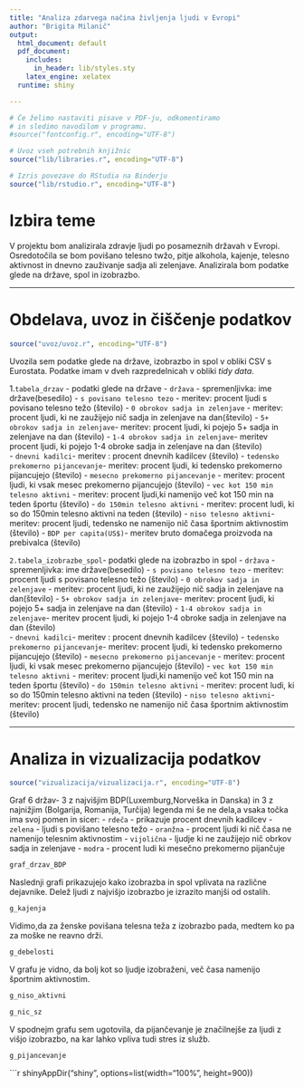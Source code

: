 ```yaml
---
title: "Analiza zdarvega načina življenja ljudi v Evropi"
author: "Brigita Milanič"
output:
  html_document: default
  pdf_document:
    includes:
      in_header: lib/styles.sty
    latex_engine: xelatex
  runtime: shiny

---
```


```r
# Če želimo nastaviti pisave v PDF-ju, odkomentiramo
# in sledimo navodilom v programu.
#source("fontconfig.r", encoding="UTF-8")

# Uvoz vseh potrebnih knjižnic
source("lib/libraries.r", encoding="UTF-8")
```

```r
# Izris povezave do RStudia na Binderju
source("lib/rstudio.r", encoding="UTF-8")
```

# Izbira teme

V projektu bom analizirala zdravje ljudi po posameznih državah v Evropi. Osredotočila se bom povišano telesno twžo, pitje alkohola, kajenje, telesno aktivnost in dnevno zauživanje sadja ali zelenjave. Analizirala bom podatke glede na države, spol in izobrazbo.


***

# Obdelava, uvoz in čiščenje podatkov

```r
source("uvoz/uvoz.r", encoding="UTF-8")
```

Uvozila sem podatke glede na države, izobrazbo in spol v obliki CSV s Eurostata. Podatke imam v dveh razpredelnicah v obliki *tidy data*.

1.`tabela_drzav` - podatki glede na države
  - `država` - spremenljivka: ime države(besedilo)
  - `s povisano telesno tezo` - meritev: procent ljudi s povisano telesno težo (število)
  - `0 obrokov sadja in zelenjave` - meritev: procent ljudi, ki ne zaužijejo nič sadja in zelenjave na dan(število)
  - `5+ obrokov sadja in zelenjave`- meritev: procent ljudi, ki pojejo 5+ sadja in zelenjave na dan (število)
  - `1-4 obrokov sadja in zelenjave`- meritev procent ljudi, ki pojejo 1-4 obroke sadja in zelenjave na dan (število)   
  - `dnevni kadilci`- meritev : procent dnevnih kadilcev (število)
  - `tedensko prekomerno pijancevanje`- meritev: procent ljudi, ki tedensko prekomerno pijancujejo (število)
  - `mesecno prekomerno pijancevanje` - meritev: procent ljudi, ki vsak mesec prekomerno pijancujejo (število)
  - `vec kot 150 min telesno aktivni` - meritev: procent ljudi,ki namenijo več kot 150 min na teden športu (število)
  - `do 150min telesno aktivni` - meritev: procent ludi, ki so do 150min telesno aktivni na teden (število)
  - `niso telesno aktivni`- meritev: procent ljudi, tedensko ne namenijo nič časa športnim aktivnostim (število)
  - `BDP per capita(US$)`- meritev bruto domačega proizvoda na prebivalca (število)

`2.tabela_izobrazbe_spol`- podatki glede na izobrazbo in spol
  - `država` - spremenljivka: ime države(besedilo)
  - `s povisano telesno tezo` - meritev: procent ljudi s povisano telesno težo (število)
  - `0 obrokov sadja in zelenjave` - meritev: procent ljudi, ki ne zaužijejo nič sadja in zelenjave na dan(število)
  - `5+ obrokov sadja in zelenjave`- meritev: procent ljudi, ki pojejo 5+ sadja in zelenjave na dan (število)
  - `1-4 obrokov sadja in zelenjave`- meritev procent ljudi, ki pojejo 1-4 obroke sadja in zelenjave na dan (število)   
  - `dnevni kadilci`- meritev : procent dnevnih kadilcev (število)
  - `tedensko prekomerno pijancevanje`- meritev: procent ljudi, ki tedensko prekomerno pijancujejo (število)
  - `mesecno prekomerno pijancevanje` - meritev: procent ljudi, ki vsak mesec prekomerno pijancujejo (število)
  - `vec kot 150 min telesno aktivni` - meritev: procent ljudi,ki namenijo več kot 150 min na teden športu (število)
  - `do 150min telesno aktivni` - meritev: procent ludi, ki so do 150min telesno aktivni na teden (število)
  - `niso telesno aktivni`- meritev: procent ljudi, tedensko ne namenijo nič časa športnim aktivnostim (število)



***

# Analiza in vizualizacija podatkov
```r
source("vizualizacija/vizualizacija.r", encoding="UTF-8")

```

Graf 6 držav- 3 z najvišjim BDP(Luxemburg,Norveška in Danska) in 3 z najnižjim (Bolgarija, Romanija, Turčija)
legenda mi še ne dela,a vsaka točka ima svoj pomen in sicer:
- `rdeča` - prikazuje procent dnevnih kadilcev
- `zelena` - ljudi s povišano telesno težo
- `oranžna` - procent ljudi ki nič časa ne namenijo telesnim aktivnostim
- `vijolična` - ljudje ki ne zaužijejo nič obrkov sadja in zelenjave
- `modra` - procent ludi ki mesečno prekomerno pijančuje

```r
graf_drzav_BDP
```

Naslednji grafi prikazujejo kako izobrazba in spol vplivata na različne dejavnike.
Delež ljudi z najvišjo izobrazbo je izrazito manjši od ostalih.
```r
g_kajenja
```
Vidimo,da za ženske povišana telesna teža z izobrazbo pada, medtem ko pa za moške ne reavno drži.
```r
g_debelosti
```

V grafu je vidno, da bolj kot so ljudje izobraženi, več časa namenijo športnim aktivnostim.
```r
g_niso_aktivni
```

```r
g_nic_sz
```

V spodnejm grafu sem ugotovila, da pijančevanje je značilnejše za ljudi z višjo izobrazbo, na kar lahko vpliva tudi stres iz služb.
```r
g_pijancevanje
```


  ```r
shinyAppDir("shiny", options=list(width="100%", height=900))
